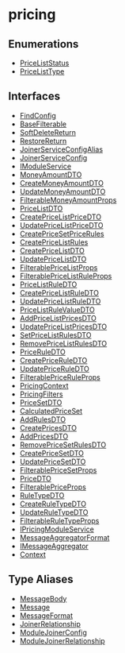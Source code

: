 
# pricing

## Enumerations

- [PriceListStatus](../pricing/enums/pricing.PriceListStatus.mdx)
- [PriceListType](../pricing/enums/pricing.PriceListType.mdx)

## Interfaces

- [FindConfig](../pricing/interfaces/pricing.FindConfig.mdx)
- [BaseFilterable](../pricing/interfaces/pricing.BaseFilterable.mdx)
- [SoftDeleteReturn](../pricing/interfaces/pricing.SoftDeleteReturn.mdx)
- [RestoreReturn](../pricing/interfaces/pricing.RestoreReturn.mdx)
- [JoinerServiceConfigAlias](../pricing/interfaces/pricing.JoinerServiceConfigAlias.mdx)
- [JoinerServiceConfig](../pricing/interfaces/pricing.JoinerServiceConfig.mdx)
- [IModuleService](../pricing/interfaces/pricing.IModuleService.mdx)
- [MoneyAmountDTO](../pricing/interfaces/pricing.MoneyAmountDTO.mdx)
- [CreateMoneyAmountDTO](../pricing/interfaces/pricing.CreateMoneyAmountDTO.mdx)
- [UpdateMoneyAmountDTO](../pricing/interfaces/pricing.UpdateMoneyAmountDTO.mdx)
- [FilterableMoneyAmountProps](../pricing/interfaces/pricing.FilterableMoneyAmountProps.mdx)
- [PriceListDTO](../pricing/interfaces/pricing.PriceListDTO.mdx)
- [CreatePriceListPriceDTO](../pricing/interfaces/pricing.CreatePriceListPriceDTO.mdx)
- [UpdatePriceListPriceDTO](../pricing/interfaces/pricing.UpdatePriceListPriceDTO.mdx)
- [CreatePriceSetPriceRules](../pricing/interfaces/pricing.CreatePriceSetPriceRules.mdx)
- [CreatePriceListRules](../pricing/interfaces/pricing.CreatePriceListRules.mdx)
- [CreatePriceListDTO](../pricing/interfaces/pricing.CreatePriceListDTO.mdx)
- [UpdatePriceListDTO](../pricing/interfaces/pricing.UpdatePriceListDTO.mdx)
- [FilterablePriceListProps](../pricing/interfaces/pricing.FilterablePriceListProps.mdx)
- [FilterablePriceListRuleProps](../pricing/interfaces/pricing.FilterablePriceListRuleProps.mdx)
- [PriceListRuleDTO](../pricing/interfaces/pricing.PriceListRuleDTO.mdx)
- [CreatePriceListRuleDTO](../pricing/interfaces/pricing.CreatePriceListRuleDTO.mdx)
- [UpdatePriceListRuleDTO](../pricing/interfaces/pricing.UpdatePriceListRuleDTO.mdx)
- [PriceListRuleValueDTO](../pricing/interfaces/pricing.PriceListRuleValueDTO.mdx)
- [AddPriceListPricesDTO](../pricing/interfaces/pricing.AddPriceListPricesDTO.mdx)
- [UpdatePriceListPricesDTO](../pricing/interfaces/pricing.UpdatePriceListPricesDTO.mdx)
- [SetPriceListRulesDTO](../pricing/interfaces/pricing.SetPriceListRulesDTO.mdx)
- [RemovePriceListRulesDTO](../pricing/interfaces/pricing.RemovePriceListRulesDTO.mdx)
- [PriceRuleDTO](../pricing/interfaces/pricing.PriceRuleDTO.mdx)
- [CreatePriceRuleDTO](../pricing/interfaces/pricing.CreatePriceRuleDTO.mdx)
- [UpdatePriceRuleDTO](../pricing/interfaces/pricing.UpdatePriceRuleDTO.mdx)
- [FilterablePriceRuleProps](../pricing/interfaces/pricing.FilterablePriceRuleProps.mdx)
- [PricingContext](../pricing/interfaces/pricing.PricingContext.mdx)
- [PricingFilters](../pricing/interfaces/pricing.PricingFilters.mdx)
- [PriceSetDTO](../pricing/interfaces/pricing.PriceSetDTO.mdx)
- [CalculatedPriceSet](../pricing/interfaces/pricing.CalculatedPriceSet.mdx)
- [AddRulesDTO](../pricing/interfaces/pricing.AddRulesDTO.mdx)
- [CreatePricesDTO](../pricing/interfaces/pricing.CreatePricesDTO.mdx)
- [AddPricesDTO](../pricing/interfaces/pricing.AddPricesDTO.mdx)
- [RemovePriceSetRulesDTO](../pricing/interfaces/pricing.RemovePriceSetRulesDTO.mdx)
- [CreatePriceSetDTO](../pricing/interfaces/pricing.CreatePriceSetDTO.mdx)
- [UpdatePriceSetDTO](../pricing/interfaces/pricing.UpdatePriceSetDTO.mdx)
- [FilterablePriceSetProps](../pricing/interfaces/pricing.FilterablePriceSetProps.mdx)
- [PriceDTO](../pricing/interfaces/pricing.PriceDTO.mdx)
- [FilterablePriceProps](../pricing/interfaces/pricing.FilterablePriceProps.mdx)
- [RuleTypeDTO](../pricing/interfaces/pricing.RuleTypeDTO.mdx)
- [CreateRuleTypeDTO](../pricing/interfaces/pricing.CreateRuleTypeDTO.mdx)
- [UpdateRuleTypeDTO](../pricing/interfaces/pricing.UpdateRuleTypeDTO.mdx)
- [FilterableRuleTypeProps](../pricing/interfaces/pricing.FilterableRuleTypeProps.mdx)
- [IPricingModuleService](../pricing/interfaces/pricing.IPricingModuleService.mdx)
- [MessageAggregatorFormat](../pricing/interfaces/pricing.MessageAggregatorFormat.mdx)
- [IMessageAggregator](../pricing/interfaces/pricing.IMessageAggregator.mdx)
- [Context](../pricing/interfaces/pricing.Context.mdx)

## Type Aliases

- [MessageBody](../pricing/types/pricing.MessageBody.mdx)
- [Message](../pricing/types/pricing.Message.mdx)
- [MessageFormat](../pricing/types/pricing.MessageFormat.mdx)
- [JoinerRelationship](../pricing/types/pricing.JoinerRelationship.mdx)
- [ModuleJoinerConfig](../pricing/types/pricing.ModuleJoinerConfig.mdx)
- [ModuleJoinerRelationship](../pricing/types/pricing.ModuleJoinerRelationship.mdx)

